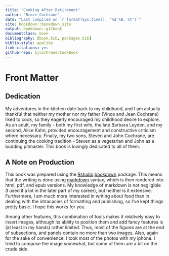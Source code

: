 ```yaml
---
title: "Cooking After Retirement"
author: "Bruce Cochrane"
date: "Last compiled on `r format(Sys.time(), '%d %B, %Y')`"
site: bookdown::bookdown_site
output: bookdown::gitbook
documentclass: book
bibliography: [book.bib, packages.bib]
biblio-style: apalike
link-citations: yes
github-repo: bjcochrane/CookBook
---
```


# Front Matter {.unnumbered}

## Dedication {.unnumbered}

My adventures in the kitchen date back to my childhood, and I am actually thankful that neither my mother nor my father (Vince and Jean Cochrane) liked to cook, so they eagerly encouraged my childhood desire to explore. As an adult, my family - both my first wife, the late Barbara Leyden, and my second, Alice Kahn, provided encouragement and constructive criticism where necessary. Finally, my two sons, Steven and John Cochrane, are continuing the cooking tradition - Steven as a vegetarian and John as a budding pitmaster. This book is lovingly dedicated to all of them.

## A Note on Production {.unnumbered}

This book was prepared using the [Rstudio](http://www.rstudio.com) [bookdown](http://www.bookdown.org) package. This means that the writing is done using [markdown](https://www.markdownguide.org/) syntax, which is then rendered into html, pdf, and epub versions. My knowledge of markdown is not negligible (I used it a lot in the later part of my career), but neither is it extensive. Furthermore, I am much more interested in writing about food than in dealing with the intracacies of formatting and publishing, so I've kept things pretty basic. I hope this works for you.

Among other features, this combination of tools makes it relatively easy to insert images, although its ability to position them and add fancy features is (at least in my hands) rather limited. Thus, most of the figures are at the end of subsections, and panels contain no more than two images. Also, again for the sake of convenience, I took most of the photos with my iphone. I tried to compose the image somewhat, but some of them are a bit on the crude side.
